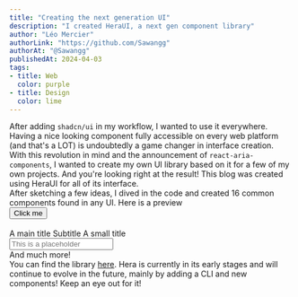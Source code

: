 ```yaml
---
title: "Creating the next generation UI"
description: "I created HeraUI, a next gen component library"
author: "Léo Mercier"
authorLink: "https://github.com/Sawangg"
authorAt: "@Sawangg"
publishedAt: 2024-04-03
tags: 
- title: Web
  color: purple
- title: Design
  color: lime
---
```


After adding `shadcn/ui` in my workflow, I wanted to use it everywhere. Having a nice looking component fully accessible on every web platform (and that's a LOT) is undoubtedly a game changer in interface creation. With this revolution in mind and the announcement of `react-aria-components`, I wanted to create my own UI library based on it for a few of my own projects. And you're looking right at the result! This blog was created using HeraUI for all of its interface.
<br />
After sketching a few ideas, I dived in the code and created 16 common components found in any UI. Here is a preview
<br/>
<Button color="blue" client:visible>Click me</Button>
<br />
<br />
<Heading>A main title</Heading>
<Heading level={2}>Subtitle</Heading>
<Heading level={3}>A small title</Heading>
<br />
<Input placeholder="This is a placeholder" />
<br />
And much more!
<br/>
You can find the library [here](https://github.com/Sawangg/heraUI). Hera is currently in its early stages and will continue to evolve in the future, mainly by adding a CLI and new components! Keep an eye out for it!
